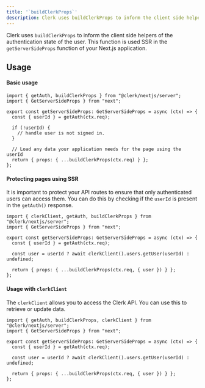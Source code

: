 ```yaml
---
title: '`buildClerkProps`'
description: Clerk uses buildClerkProps to inform the client side helpers of the authentication state of the user. This function is used SSR in the getServerSideProps function of your Next.js application.
---
```


Clerk uses `buildClerkProps` to inform the client side helpers of the authentication state of the user. This function is used SSR in the `getServerSideProps` function of your Next.js application.

## Usage

#### Basic usage

```tsx {{ prettier: false, filename: 'pages/myServerSidePage' }}
import { getAuth, buildClerkProps } from "@clerk/nextjs/server";
import { GetServerSideProps } from "next";

export const getServerSideProps: GetServerSideProps = async (ctx) => {
  const { userId } = getAuth(ctx.req);

  if (!userId) {
    // handle user is not signed in.
  }

  // Load any data your application needs for the page using the userId
  return { props: { ...buildClerkProps(ctx.req) } };
};
```

#### Protecting pages using SSR

It is important to protect your API routes to ensure that only authenticated users can access them. You can do this by checking if the `userId` is present in the `getAuth()` response.

```tsx {{ prettier: false, filename: 'pages/api/example.ts' }}
import { clerkClient, getAuth, buildClerkProps } from "@clerk/nextjs/server";
import { GetServerSideProps } from "next";

export const getServerSideProps: GetServerSideProps = async (ctx) => {
  const { userId } = getAuth(ctx.req);

  const user = userId ? await clerkClient().users.getUser(userId) : undefined;

  return { props: { ...buildClerkProps(ctx.req, { user }) } };
};
```

#### Usage with `clerkClient`

The `clerkClient` allows you to access the Clerk API. You can use this to retrieve or update data.

```tsx {{ prettier: false, filename: 'pages/api/example.ts' }}
import { getAuth, buildClerkProps, clerkClient } from "@clerk/nextjs/server";
import { GetServerSideProps } from "next";

export const getServerSideProps: GetServerSideProps = async (ctx) => {
  const { userId } = getAuth(ctx.req);

  const user = userId ? await clerkClient().users.getUser(userId) : undefined;

  return { props: { ...buildClerkProps(ctx.req, { user }) } };
};
```
